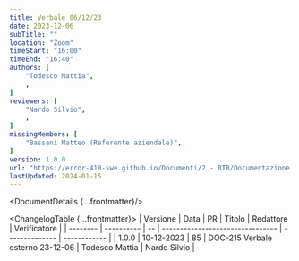 ```yaml
---
title: Verbale 06/12/23
date: 2023-12-06
subTitle: ""
location: "Zoom"
timeStart: "16:00"
timeEnd: "16:40"
authors: [
	"Todesco Mattia",
	,
]
reviewers: [
	"Nardo Silvio",
	,
]
missingMembers: [
	"Bassani Matteo (Referente aziendale)",
]
version: 1.0.0
url: "https://error-418-swe.github.io/Documenti/2 - RTB/Documentazione esterna/Verbali/23-12-06_v1.0.0.pdf"
lastUpdated: 2024-01-15
---
```



<DocumentDetails {...frontmatter}/>

<ChangelogTable {...frontmatter}>
| Versione | Data       | PR | Titolo                           | Redattore      | Verificatore |
| -------- | ---------- | -- | -------------------------------- | -------------- | ------------ |
| 1.0.0    | 10-12-2023 | 85 | DOC-215 Verbale esterno 23-12-06 | Todesco Mattia | Nardo Silvio |
</ChangelogTable>

